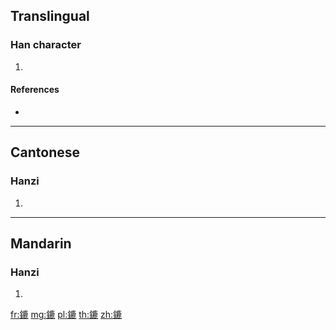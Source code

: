 {{character info/new}}
==Translingual==

===Han character===
{{Han char|rn=167|rad=金|as=11|sn=19|four=80111|canj=CIXP}}

# {{defn|Han|sort=金11}}

====References====
* {{Han ref|kx=1319.290|dkj=40798|dj=1819.290|hdz=64250.080|uh=93D5|ud=37845|bh=F370|bd=62320}}

----

==Cantonese==

===Hanzi===
{{yue-hanzi|jyut=|y=ou4}}

# {{defn|lang=yue|sort=金11}}

----

==Mandarin==

===Hanzi===
{{cmn-hanzi|pin=[[lù]] ([[lu4]])|wg=lu<sup>4</sup>}}

# {{defn|lang=cmn|sort=金11}}

[[fr:鏕]]
[[mg:鏕]]
[[pl:鏕]]
[[th:鏕]]
[[zh:鏕]]